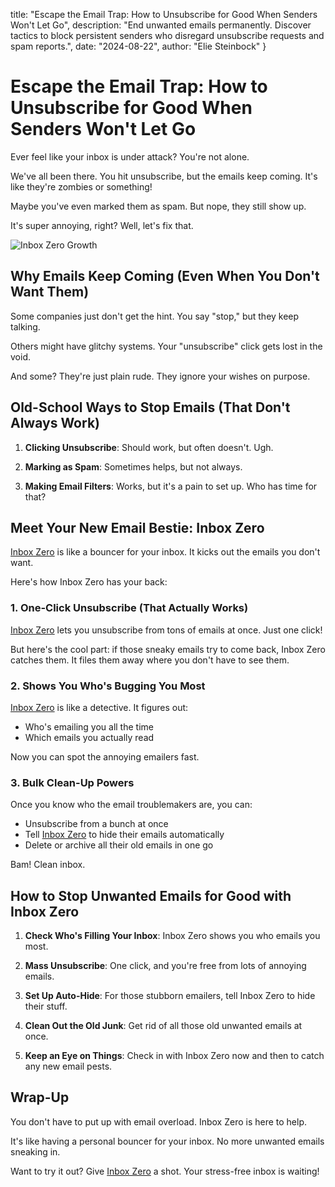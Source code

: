   title: "Escape the Email Trap: How to Unsubscribe for Good When Senders Won't Let Go",
  description: "End unwanted emails permanently. Discover tactics to block persistent senders who disregard unsubscribe requests and spam reports.",
  date: "2024-08-22",
  author: "Elie Steinbock"
}

# Escape the Email Trap: How to Unsubscribe for Good When Senders Won't Let Go

Ever feel like your inbox is under attack? You're not alone.

We've all been there. You hit unsubscribe, but the emails keep coming. It's like they're zombies or something!

Maybe you've even marked them as spam. But nope, they still show up.

It's super annoying, right? Well, let's fix that.

![Inbox Zero Growth](/images/blog/messy-vs-clean-inbox.png)

## Why Emails Keep Coming (Even When You Don't Want Them)

Some companies just don't get the hint. You say "stop," but they keep talking.

Others might have glitchy systems. Your "unsubscribe" click gets lost in the void.

And some? They're just plain rude. They ignore your wishes on purpose.

## Old-School Ways to Stop Emails (That Don't Always Work)

1. **Clicking Unsubscribe**: Should work, but often doesn't. Ugh.

2. **Marking as Spam**: Sometimes helps, but not always.

3. **Making Email Filters**: Works, but it's a pain to set up. Who has time for that?

## Meet Your New Email Bestie: Inbox Zero

[Inbox Zero](https://mailto.live) is like a bouncer for your inbox. It kicks out the emails you don't want.

Here's how Inbox Zero has your back:

### 1. One-Click Unsubscribe (That Actually Works)

[Inbox Zero](https://mailto.live) lets you unsubscribe from tons of emails at once. Just one click!

But here's the cool part: if those sneaky emails try to come back, Inbox Zero catches them. It files them away where you don't have to see them.

### 2. Shows You Who's Bugging You Most

[Inbox Zero](https://mailto.live) is like a detective. It figures out:
- Who's emailing you all the time
- Which emails you actually read

Now you can spot the annoying emailers fast.

### 3. Bulk Clean-Up Powers

Once you know who the email troublemakers are, you can:
- Unsubscribe from a bunch at once
- Tell [Inbox Zero](https://mailto.live) to hide their emails automatically
- Delete or archive all their old emails in one go

Bam! Clean inbox.

## How to Stop Unwanted Emails for Good with Inbox Zero

1. **Check Who's Filling Your Inbox**: Inbox Zero shows you who emails you most.

2. **Mass Unsubscribe**: One click, and you're free from lots of annoying emails.

3. **Set Up Auto-Hide**: For those stubborn emailers, tell Inbox Zero to hide their stuff.

4. **Clean Out the Old Junk**: Get rid of all those old unwanted emails at once.

5. **Keep an Eye on Things**: Check in with Inbox Zero now and then to catch any new email pests.

## Wrap-Up

You don't have to put up with email overload. Inbox Zero is here to help.

It's like having a personal bouncer for your inbox. No more unwanted emails sneaking in.

Want to try it out? Give [Inbox Zero](https://mailto.live) a shot. Your stress-free inbox is waiting!
